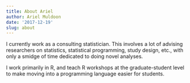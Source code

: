 ```yaml
---
title: About Ariel
author: Ariel Muldoon
date: '2017-12-19'
slug: about
---
```


I currently work as a consulting statistician. This involves a lot of advising researchers on statistics, statistical programming, study design, etc., with only a smidge of time dedicated to doing novel analyses.

I work primarily in R, and teach R workshops at the graduate-student level to make moving into a programming language easier for students.



